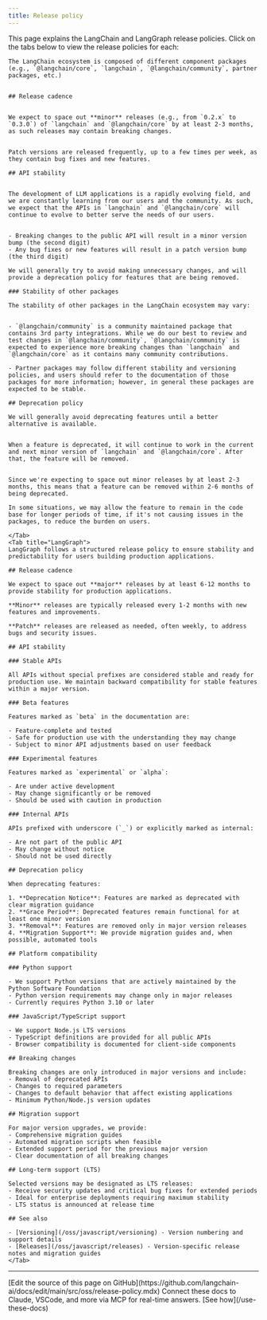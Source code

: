 ```yaml
---
title: Release policy
---
```




<StableCalloutJS />


This page explains the LangChain and LangGraph release policies. Click on the tabs below to view the release policies for each:

<Tabs>
    <Tab title="LangChain">


    The LangChain ecosystem is composed of different component packages (e.g., `@langchain/core`, `langchain`, `@langchain/community`, partner packages, etc.)


    ## Release cadence


    We expect to space out **minor** releases (e.g., from `0.2.x` to `0.3.0`) of `langchain` and `@langchain/core` by at least 2-3 months, as such releases may contain breaking changes.


    Patch versions are released frequently, up to a few times per week, as they contain bug fixes and new features.

    ## API stability


    The development of LLM applications is a rapidly evolving field, and we are constantly learning from our users and the community. As such, we expect that the APIs in `langchain` and `@langchain/core` will continue to evolve to better serve the needs of our users.


    - Breaking changes to the public API will result in a minor version bump (the second digit)
    - Any bug fixes or new features will result in a patch version bump (the third digit)

    We will generally try to avoid making unnecessary changes, and will provide a deprecation policy for features that are being removed.

    ### Stability of other packages

    The stability of other packages in the LangChain ecosystem may vary:


    - `@langchain/community` is a community maintained package that contains 3rd party integrations. While we do our best to review and test changes in `@langchain/community`, `@langchain/community` is expected to experience more breaking changes than `langchain` and `@langchain/core` as it contains many community contributions.

    - Partner packages may follow different stability and versioning policies, and users should refer to the documentation of those packages for more information; however, in general these packages are expected to be stable.

    ## Deprecation policy

    We will generally avoid deprecating features until a better alternative is available.


    When a feature is deprecated, it will continue to work in the current and next minor version of `langchain` and `@langchain/core`. After that, the feature will be removed.


    Since we're expecting to space out minor releases by at least 2-3 months, this means that a feature can be removed within 2-6 months of being deprecated.

    In some situations, we may allow the feature to remain in the code base for longer periods of time, if it's not causing issues in the packages, to reduce the burden on users.

    </Tab>
    <Tab title="LangGraph">
    LangGraph follows a structured release policy to ensure stability and predictability for users building production applications.

    ## Release cadence

    We expect to space out **major** releases by at least 6-12 months to provide stability for production applications.

    **Minor** releases are typically released every 1-2 months with new features and improvements.

    **Patch** releases are released as needed, often weekly, to address bugs and security issues.

    ## API stability

    ### Stable APIs

    All APIs without special prefixes are considered stable and ready for production use. We maintain backward compatibility for stable features within a major version.

    ### Beta features

    Features marked as `beta` in the documentation are:

    - Feature-complete and tested
    - Safe for production use with the understanding they may change
    - Subject to minor API adjustments based on user feedback

    ### Experimental features

    Features marked as `experimental` or `alpha`:

    - Are under active development
    - May change significantly or be removed
    - Should be used with caution in production

    ### Internal APIs

    APIs prefixed with underscore (`_`) or explicitly marked as internal:

    - Are not part of the public API
    - May change without notice
    - Should not be used directly

    ## Deprecation policy

    When deprecating features:

    1. **Deprecation Notice**: Features are marked as deprecated with clear migration guidance
    2. **Grace Period**: Deprecated features remain functional for at least one minor version
    3. **Removal**: Features are removed only in major version releases
    4. **Migration Support**: We provide migration guides and, when possible, automated tools

    ## Platform compatibility

    ### Python support

    - We support Python versions that are actively maintained by the Python Software Foundation
    - Python version requirements may change only in major releases
    - Currently requires Python 3.10 or later

    ### JavaScript/TypeScript support

    - We support Node.js LTS versions
    - TypeScript definitions are provided for all public APIs
    - Browser compatibility is documented for client-side components

    ## Breaking changes

    Breaking changes are only introduced in major versions and include:
    - Removal of deprecated APIs
    - Changes to required parameters
    - Changes to default behavior that affect existing applications
    - Minimum Python/Node.js version updates

    ## Migration support

    For major version upgrades, we provide:
    - Comprehensive migration guides
    - Automated migration scripts when feasible
    - Extended support period for the previous major version
    - Clear documentation of all breaking changes

    ## Long-term support (LTS)

    Selected versions may be designated as LTS releases:
    - Receive security updates and critical bug fixes for extended periods
    - Ideal for enterprise deployments requiring maximum stability
    - LTS status is announced at release time

    ## See also

    - [Versioning](/oss/javascript/versioning) - Version numbering and support details
    - [Releases](/oss/javascript/releases) - Version-specific release notes and migration guides
    </Tab>
</Tabs>

---

<Callout icon="pen-to-square" iconType="regular">
    [Edit the source of this page on GitHub](https://github.com/langchain-ai/docs/edit/main/src/oss/release-policy.mdx)
</Callout>
<Tip icon="terminal" iconType="regular">
    Connect these docs to Claude, VSCode, and more via MCP for    real-time answers. [See how](/use-these-docs)
</Tip>

